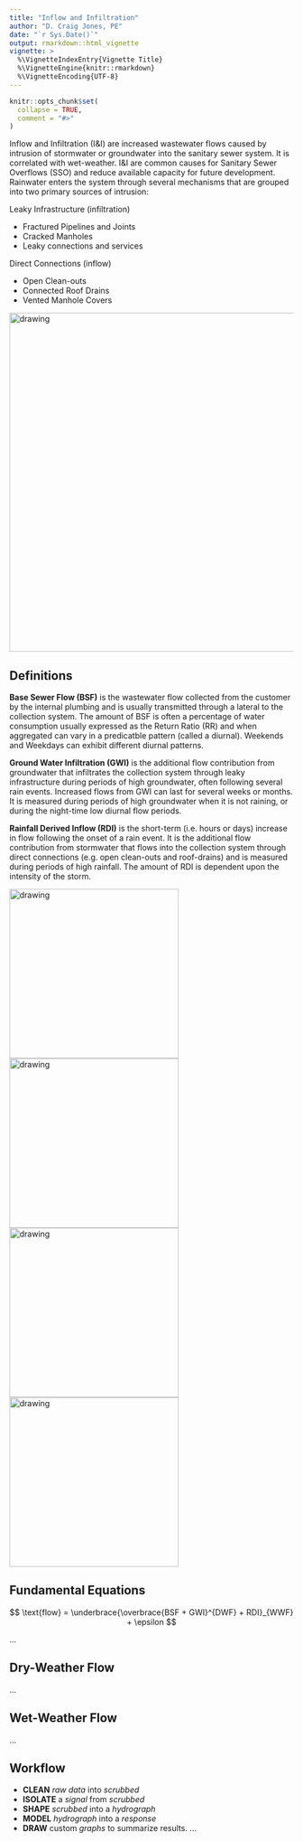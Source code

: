 ```yaml
---
title: "Inflow and Infiltration"
author: "D. Craig Jones, PE"
date: "`r Sys.Date()`"
output: rmarkdown::html_vignette
vignette: >
  %\VignetteIndexEntry{Vignette Title}
  %\VignetteEngine{knitr::rmarkdown}
  %\VignetteEncoding{UTF-8}
---
```


```r
knitr::opts_chunk$set(
  collapse = TRUE,
  comment = "#>"
)
```

Inflow and Infiltration (I&I) are increased wastewater flows caused by intrusion of stormwater or groundwater into the sanitary sewer system.  It is correlated with wet-weather. I&I are common causes for Sanitary Sewer Overflows (SSO) and reduce available capacity for future development.  Rainwater enters the system through several mechanisms that are grouped into two primary sources of intrusion:

Leaky Infrastructure (infiltration)

  -	Fractured Pipelines and Joints
  -	Cracked Manholes
  -	Leaky connections and services
  
Direct Connections (inflow)

  -	Open Clean-outs
  -	Connected Roof Drains
  -	Vented Manhole Covers

<img src="./fig/overview.jpg" alt="drawing" style="width:600px;align:middle;"/>

## Definitions

**Base Sewer Flow (BSF)** is the wastewater flow collected from the customer by the internal plumbing and is usually transmitted through a lateral to the collection system.  The amount of BSF is often a percentage of water consumption usually expressed as the Return Ratio (RR) and when aggregated can vary in a predicatble pattern (called a diurnal).  Weekends and Weekdays can exhibit different diurnal patterns. 

**Ground Water Infiltration (GWI)** is the additional flow contribution from groundwater that infiltrates the collection system through leaky infrastructure during periods of high groundwater, often following several rain events.  Increased flows from GWI can last for several weeks or months.  It is measured during periods of high groundwater when it is not raining, or during the night-time low diurnal flow periods.

**Rainfall Derived Inflow (RDI)** is the short-term (i.e. hours or days) increase in flow following the onset of a rain event.  It is the additional flow contribution from stormwater that flows into the collection system through direct connections (e.g. open clean-outs and roof-drains) and is measured during periods of high rainfall.  The amount of RDI is dependent upon the intensity of the storm.



<img src="./fig/bsf.jpg" alt="drawing" style="width:300px;"/>
<img src="./fig/bsf-gwi-rdi.jpg" alt="drawing" style="width:300px;"/>
<img src="./fig/bsf-gwi.jpg" alt="drawing" style="width:300px;"/>
<img src="./fig/bsf-rdi.jpg" alt="drawing" style="width:300px;"/>


## Fundamental Equations

$$ \text{flow} = \underbrace{\overbrace{BSF + GWI}^{DWF} + RDI}_{WWF} + \epsilon $$

...

## Dry-Weather Flow

...

## Wet-Weather Flow
...

## Workflow
- __CLEAN__ *raw data* into *scrubbed*
- __ISOLATE__ a *signal* from *scrubbed*
- __SHAPE__ *scrubbed* into a *hydrograph*
- __MODEL__ *hydrograph* into a *response*
- __DRAW__ custom *graphs* to summarize results.
...
